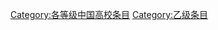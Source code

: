 {{catmore1|[[Wikipedia:中国高校专题|Wikipedia:中国高校专题]]}}
{{Articles by Quality|topic=中国高校|project=中国高校|format=TOC}}
{{CategoryTOC}}
{{empty category}}

[[Category:各等级中国高校条目|Category:各等级中国高校条目]]
[[Category:乙级条目|Category:乙级条目]]